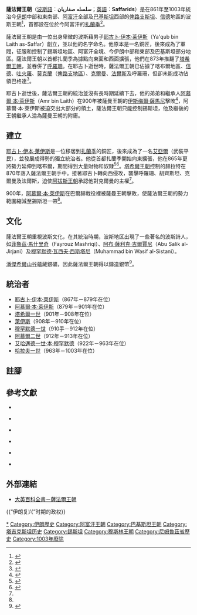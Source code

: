 {{Infobox Former Country
|native_name            = سلسله صفاریان
|conventional_long_name = 薩法爾王朝
|common_name            = 薩法爾王朝
|continent              = 亞洲
|region                 = 
|country                = 阿富汗、伊朗、巴基斯坦
|era                    = 中世紀
|status                 = 
|status_text            = 
|empire                 =  
|government_type        = 君主制
|year_start             = 861年
|year_end               = 1003年
|event_start            = 
|date_start             = 
|event_end              = 
|date_end               = 
|p1                     = 塔希爾王朝
|flag_p1                = Tahirid Dynasty 821 - 873 (AD).png
|s1                     = 薩曼王朝
|flag_s1                = Samanid dynasty (819–999).GIF
|image_flag             = 
|flag                   = 
|flag_type              = 
|image_coat             = 
|image_map              = Saffarid dynasty 861-1003.png
|image_map_caption      = 薩法爾王朝極盛疆域
|capital                = [[扎蘭季|扎蘭季]]
|common_languages       = [[波斯語|波斯語]]
|religion               = 
|currency               =  
|leader1                = [[耶古卜·伊本·莱伊斯|耶古卜·伊本·莱伊斯]]
|leader2                = [[哈拉夫一世|哈拉夫一世]]
|year_leader1           = 867年－879年
|year_leader2           = 963年－1003年
|title_leader           = [[伊朗君主列表|埃米爾]]
}}
{{History of Greater Iran}}

'''薩法爾王朝'''（[[波斯語|波斯語]]：'''سلسله صفاریان'''；[[英語|英語]]：'''Saffarids'''）是在861年至1003年統治今[[伊朗|伊朗]]中部和東南部、[[阿富汗|阿富汗]]全部及[[巴基斯坦|巴基斯坦]]西部的[[俾路支斯坦|俾路支斯坦]]、[[信德省|信德]]地區的波斯王朝<ref>{{harvnb|Bosworth|2004|p=172}}</ref>，首都設在位於今阿富汗的[[扎蘭季|扎蘭季]]<ref>{{harvnb|Gangler|Gaube|Petruccioli|2004|p=35}}</ref>。

薩法爾王朝是由一位出身卑微的波斯藉男子[[耶古卜·伊本·莱伊斯|耶古卜·伊本·莱伊斯]]（Ya'qub bin Laith as-Saffar）創立，並以他的名字命名。他原本是一名銅匠，後來成為了軍閥，征服和控制了錫斯坦地區、阿富汗全境、今伊朗中部和東部及巴基斯坦部分地區。薩法爾王朝以首都扎蘭季為據點向東面和西面擴張，他們在873年推翻了[[塔希爾王朝|塔希爾王朝]]，並吞併了[[大呼羅珊|呼羅珊]]。在耶古卜逝世時，薩法爾王朝已佔據了喀布爾地區、[[信德省|信德]]、[[巴克特里亞|吐火羅]]、[[莫克蘭|莫克蘭]]（[[俾路支地區|俾路支地區]]）、[[克爾曼|克爾曼]]、[[法爾斯省|法爾斯]]及呼羅珊，但卻未能成功佔領巴格達<ref>{{harvnb|Stokes|2009|p=556}}</ref>。

耶古卜逝世後，薩法爾王朝的統治並沒有長時期延續下去，他的弟弟和繼承人[[阿慕爾·薩法里|阿慕爾·本·萊伊斯]]（Amr bin Laith）在900年被薩曼王朝的[[伊斯梅爾·薩馬尼|伊斯梅爾·薩馬尼]]擊敗<ref>{{harvnb|Sicker|2000|p=40}}</ref>，阿慕爾·本·萊伊斯被迫交出大部分的領土，薩法爾王朝只能控制錫斯坦，他及繼後的王朝繼承人淪為薩曼王朝的附庸。

== 建立 ==

[[耶古卜·伊本·莱伊斯|耶古卜·伊本·莱伊斯]]是一位移居到[[扎蘭季|扎蘭季]]的銅匠，後來成為了一名[[艾亞爾|艾亞爾]]（武裝平民），並發展成得勢的獨立統治者。他從首都扎蘭季開始向東擴張，他在865年更將勢力延伸到喀布爾，期間得到大量財物和奴隸<ref name="Bosworth(1968)34">{{harvnb|Bosworth|1968|p=34}}</ref><ref name="Bosworth(1995)795">{{harvnb|Bosworth|van Donzel|Heinrichs|Lecomte|1995|p=795}}</ref>。[[塔希爾王朝|塔希爾王朝]]控制的赫拉特在870年落入薩法爾王朝手中。接著耶古卜轉向西侵攻，襲擊呼羅珊、胡齊斯坦、克爾曼及法爾斯，迫使[[阿拔斯王朝|阿拔斯王朝]]承認他對克爾曼的主權<ref name="Bosworth(1995)795"/>。

900年，[[阿慕爾·薩法里|阿慕爾·本·萊伊斯]]在巴爾赫戰役裡被薩曼王朝擊敗，使薩法爾王朝的勢力範圍縮減至錫斯坦一帶<ref name="Bosworth(1968)34"/>。

== 文化 ==

薩法爾王朝重視波斯文化，在其統治時期，波斯地区出現了一些著名的波斯詩人，如[[菲魯茲·馬什里奇|菲魯茲·馬什里奇]]（Fayrouz Mashriqi）、[[阿布·薩利克·吉爾賈尼|阿布·薩利克·吉爾賈尼]]（Abu Salik al-Jirjani）及[[穆罕默德·瓦西夫·西斯塔尼|穆罕默德·瓦西夫·西斯塔尼]]（Muhammad bin Wasif al-Sistani）。

[[潘傑希爾山谷|潘傑希爾山谷]]蘊藏銀礦，因此薩法爾王朝得以鑄造銀幣<ref>{{harvnb|Bosworth|van Donzel|Heinrichs|Lecomte|1995|p=258}}</ref>。

== 統治者 ==
* [[耶古卜·伊本·莱伊斯|耶古卜·伊本·莱伊斯]]（867年－879年在位）
* [[阿慕爾·薩法里|阿慕爾·本·萊伊斯]]（879年－901年在位）
* [[塔希爾一世|塔希爾一世]]（901年－908年在位）
* [[萊伊斯|萊伊斯]]（908年－910年在位）
* [[波斯的穆罕默德一世|穆罕默德一世]]（910手－912年在位）
* [[阿慕爾二世|阿慕爾二世]]（912年－913年在位）
* [[艾哈邁德一世·本·穆罕默德|艾哈邁德一世·本·穆罕默德]]（922年－963年在位）
* [[哈拉夫一世|哈拉夫一世]]（963年－1003年在位）

== 註腳 ==
{{reflist}}

== 參考文獻 ==
{{refbegin}}

* {{en}}{{Citation 
|last =Bosworth
|first =Clifford Edmund
|author-link= Clifford Edmund Bosworth
|year=2004
|title=''The new Islamic dynasties: a chronological and genealogical manual''
|publisher=Edinburgh University Press
|isbn=0748621377
}}

* {{en}}{{Citation 
|last =Gangler
|first =Anette 
|last2 =Gaube
|first2 =Heinz 
|last3 =Petruccioli
|first3 =Attilio 
|year=2004
|title=''Bukhara, the eastern dome of Islam: urban development, urban space, architecture and population''
|publisher=Edition Axel Menges
|isbn=3932565274
}}

* {{en}}{{Citation 
|last =Stokes
|first =Jamie 
|year=2009
|title=''Encyclopedia of the Peoples of Africa and the Middle East: L to Z''
|publisher=Infobase Publishing
|isbn=0816071586
}}

* {{en}}{{Citation 
|last =Sicker
|first =Martin 
|year=2000
|title=''The Islamic world in ascendancy:from the Arab conquests to the siege of Vienna''
|publisher=Greenwood Publishing Group
|isbn=0275968928
}}

* {{en}}{{Citation 
|last =Bosworth
|first =Clifford Edmund 
|author-link=Clifford Edmund Bosworth
|year=1968
|title=''The Development of Persian Culture under the Early Ghaznavids''
|volume=6
}}

* {{en}}{{Citation 
|last =Bosworth
|first =C. E. 
|last2 =van Donzel
|first2 =E. 
|last3 =Heinrichs 
|first3 =W. P.
|last4 =Lecomte
|first4 =G. 
|year=1995
|title=''Encyclopedia of Islam''
|publisher=Brill
}}

{{refend}}

== 外部連結 ==
* [http://www.britannica.com/eb/article-9064714 大英百科全書－薩法爾王朝] {{Wayback|url=http://www.britannica.com/eb/article-9064714 |date=20080105095521 }}

{{伊朗主题}}
{{“伊朗复兴”时期的政权}}
{{Authority control}}
[[Category:薩法爾王朝|*]]
[[Category:伊朗歷史|Category:伊朗歷史]]
[[Category:阿富汗王朝|Category:阿富汗王朝]]
[[Category:巴基斯坦王朝|Category:巴基斯坦王朝]]
[[Category:塔吉克斯坦历史|Category:塔吉克斯坦历史]]
[[Category:錫斯坦|Category:錫斯坦]]
[[Category:穆斯林王朝|Category:穆斯林王朝]]
[[Category:尼姆魯茲省歷史|Category:尼姆魯茲省歷史]]
[[Category:1003年廢除|Category:1003年廢除]]